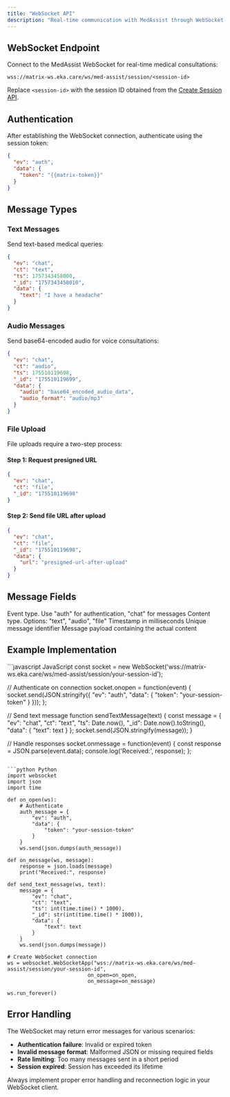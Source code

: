 ```yaml
---
title: "WebSocket API"
description: "Real-time communication with MedAssist through WebSocket connection"
---
```


## WebSocket Endpoint

Connect to the MedAssist WebSocket for real-time medical consultations:

```
wss://matrix-ws.eka.care/ws/med-assist/session/<session-id>
```

Replace `<session-id>` with the session ID obtained from the [Create Session API](/api-reference/health-ai/medassist/create-session).

## Authentication

After establishing the WebSocket connection, authenticate using the session token:

```json
{
  "ev": "auth",
  "data": {
    "token": "{{matrix-token}}"
  }
}
```

## Message Types

### Text Messages

Send text-based medical queries:

```json
{
  "ev": "chat",
  "ct": "text",
  "ts": 1757343458000,
  "_id": "1757343458010",
  "data": {
    "text": "I have a headache"
  }
}
```

### Audio Messages

Send base64-encoded audio for voice consultations:

```json
{
  "ev": "chat",
  "ct": "audio",
  "ts": 175510119698,
  "_id": "175510119699",
  "data": {
    "audio": "base64_encoded_audio_data",
    "audio_format": "audio/mp3"
  }
}
```

### File Upload

File uploads require a two-step process:

#### Step 1: Request presigned URL

```json
{
  "ev": "chat",
  "ct": "file",
  "_id": "175510119698"
}
```

#### Step 2: Send file URL after upload

```json
{
  "ev": "chat",
  "ct": "file",
  "_id": "175510119698",
  "data": {
    "url": "presigned-url-after-upload"
  }
}
```

## Message Fields

<ParamField body="ev" type="string" required>
  Event type. Use "auth" for authentication, "chat" for messages
</ParamField>

<ParamField body="ct" type="string">
  Content type. Options: "text", "audio", "file"
</ParamField>

<ParamField body="ts" type="number">
  Timestamp in milliseconds
</ParamField>

<ParamField body="_id" type="string" required>
  Unique message identifier
</ParamField>

<ParamField body="data" type="object" required>
  Message payload containing the actual content
</ParamField>

## Example Implementation

<CodeGroup>
```javascript JavaScript
const socket = new WebSocket('wss://matrix-ws.eka.care/ws/med-assist/session/your-session-id');

// Authenticate on connection
socket.onopen = function(event) {
  socket.send(JSON.stringify({
    "ev": "auth",
    "data": {
      "token": "your-session-token"
    }
  }));
};

// Send text message
function sendTextMessage(text) {
  const message = {
    "ev": "chat",
    "ct": "text",
    "ts": Date.now(),
    "_id": Date.now().toString(),
    "data": {
      "text": text
    }
  };
  socket.send(JSON.stringify(message));
}

// Handle responses
socket.onmessage = function(event) {
  const response = JSON.parse(event.data);
  console.log('Received:', response);
};
```

```python Python
import websocket
import json
import time

def on_open(ws):
    # Authenticate
    auth_message = {
        "ev": "auth",
        "data": {
            "token": "your-session-token"
        }
    }
    ws.send(json.dumps(auth_message))

def on_message(ws, message):
    response = json.loads(message)
    print("Received:", response)

def send_text_message(ws, text):
    message = {
        "ev": "chat",
        "ct": "text",
        "ts": int(time.time() * 1000),
        "_id": str(int(time.time() * 1000)),
        "data": {
            "text": text
        }
    }
    ws.send(json.dumps(message))

# Create WebSocket connection
ws = websocket.WebSocketApp("wss://matrix-ws.eka.care/ws/med-assist/session/your-session-id",
                          on_open=on_open,
                          on_message=on_message)

ws.run_forever()
```
</CodeGroup>

## Error Handling

The WebSocket may return error messages for various scenarios:

- **Authentication failure**: Invalid or expired token
- **Invalid message format**: Malformed JSON or missing required fields
- **Rate limiting**: Too many messages sent in a short period
- **Session expired**: Session has exceeded its lifetime

Always implement proper error handling and reconnection logic in your WebSocket client.